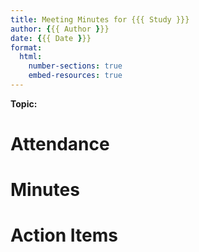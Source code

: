 ```yaml
---
title: Meeting Minutes for {{{ Study }}} 
author: {{{ Author }}}
date: {{{ Date }}}
format:
  html:
    number-sections: true
    embed-resources: true
---
```



**Topic:** 

<!-----Provide the key topic of discussion ------>

# Attendance

<!-----Add meeting participants ------>

# Minutes

<!-----Add minutes ------>

# Action Items

<!-----List action items ------>
